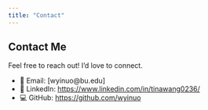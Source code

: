 ```yaml
---
title: "Contact"
---
```


## Contact Me

Feel free to reach out! I’d love to connect.

- 📧 Email: [wyinuo@bu.edu]
- 💼 LinkedIn: [https://www.linkedin.com/in/tinawang0236/](https://www.linkedin.com/in/tinawang0236/)
- 💻 GitHub: [https://github.com/wyinuo](https://github.com/wyinuo)
